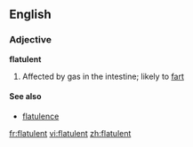 ==English==
===Adjective===
'''flatulent'''

# Affected by gas in the intestine; likely to [[fart]]

====See also====

*[[flatulence]]

[[fr:flatulent]]
[[vi:flatulent]]
[[zh:flatulent]]